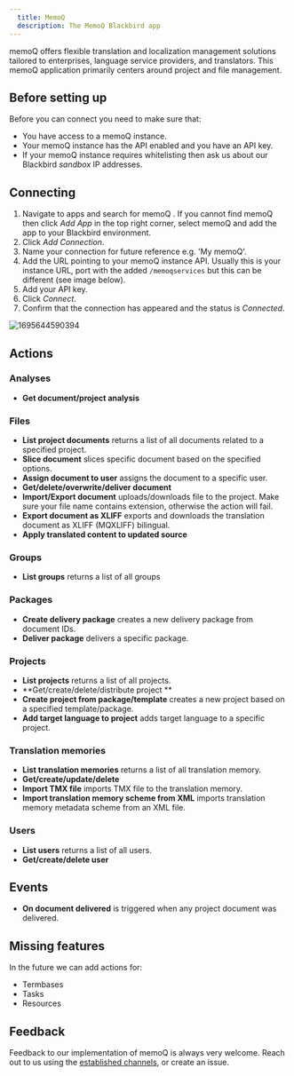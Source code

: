 ```yaml
---
  title: MemoQ
  description: The MemoQ Blackbird app
---
```


<LinkCard title="View on Github" target="_blank" href="https://github.com/bb-io/MemoQ" icon="github" />


memoQ offers flexible translation and localization management solutions tailored to enterprises, language service providers, and translators. This memoQ application primarily centers around project and file management.

## Before setting up

Before you can connect you need to make sure that:

- You have access to a memoQ instance.
- Your memoQ instance has the API enabled and you have an API key.
- If your memoQ instance requires whitelisting then ask us about our Blackbird _sandbox_ IP addresses.

## Connecting

1.  Navigate to apps and search for memoQ . If you cannot find memoQ then click _Add App_ in the top right corner, select memoQ and add the app to your Blackbird environment.
2.  Click _Add Connection_.
3.  Name your connection for future reference e.g. 'My memoQ'.
4.  Add the URL pointing to your memoQ instance API. Usually this is your instance URL, port with the added `/memoqservices` but this can be different (see image below).
5.  Add your API key.
6.  Click _Connect_.
7.  Confirm that the connection has appeared and the status is _Connected_.

![1695644590394](https://raw.githubusercontent.com/bb-io/MemoQ/main/image/README/1695644590394.png)

## Actions

### Analyses

- **Get document/project analysis**

### Files

- **List project documents** returns a list of all documents related to a specified project.
- **Slice document** slices specific document based on the specified options.
- **Assign document to user** assigns the document to a specific user.
- **Get/delete/overwrite/deliver document**
- **Import/Export document** uploads/downloads file to the project. Make sure your file name contains extension, otherwise the action will fail.
- **Export document as XLIFF** exports and downloads the translation document as XLIFF (MQXLIFF) bilingual.
- **Apply translated content to updated source**

### Groups

- **List groups** returns a list of all groups

### Packages

- **Create delivery package** creates a new delivery package from document IDs.
- **Deliver package** delivers a specific package.

### Projects

- **List projects** returns a list of all projects.
- **Get/create/delete/distribute project **
- **Create project from package/template** creates a new project based on a specified template/package.
- **Add target language to project** adds target language to a specific project.

### Translation memories

- **List translation memories** returns a list of all translation memory.
- **Get/create/update/delete**
- **Import TMX file** imports TMX file to the translation memory.
- **Import translation memory scheme from XML** imports translation memory metadata scheme from an XML file.

### Users

- **List users** returns a list of all users.
- **Get/create/delete user**

## Events

- **On document delivered** is triggered when any project document was delivered.

## Missing features

In the future we can add actions for:

- Termbases
- Tasks
- Resources

## Feedback

Feedback to our implementation of memoQ is always very welcome. Reach out to us using the [established channels](https://www.blackbird.io/), or create an issue.

